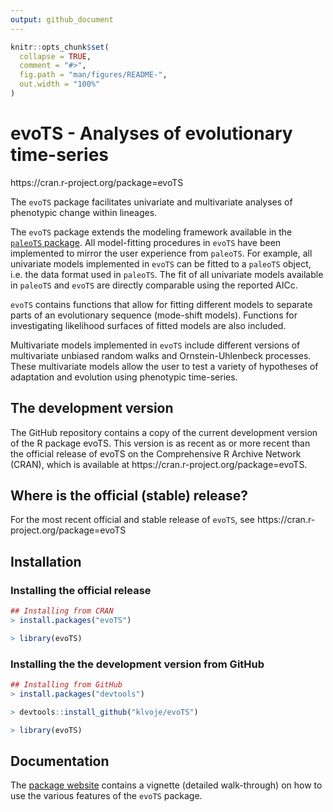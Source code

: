 ```yaml
---
output: github_document
---
```


<!-- README.md is generated from README.Rmd. Please edit that file -->

```r
knitr::opts_chunk$set(
  collapse = TRUE,
  comment = "#>",
  fig.path = "man/figures/README-",
  out.width = "100%"
)
```

# evoTS - Analyses of evolutionary time-series

<!-- badges: start -->

<!-- badges: end -->

https://cran.r-project.org/package=evoTS

The `evoTS` package facilitates univariate and multivariate analyses of phenotypic change within lineages.

The `evoTS` package extends the modeling framework available in the <a href="https://CRAN.R-project.org/package=paleoTS"> `paleoTS` package</a>. All model-fitting procedures in `evoTS` have been implemented to mirror the user experience from `paleoTS`. For example, all univariate models implemented in `evoTS` can be fitted to a `paleoTS` object, i.e. the data format used in `paleoTS`. The fit of all univariate models available in `paleoTS` and `evoTS` are directly comparable using the reported AICc.

`evoTS` contains functions that allow for fitting different models to separate parts of an evolutionary sequence (mode-shift models). Functions for investigating likelihood surfaces of fitted models are also included.

Multivariate models implemented in `evoTS` include different versions of multivariate unbiased random walks and Ornstein-Uhlenbeck processes. These multivariate models allow the user to test a variety of hypotheses of adaptation and evolution using phenotypic time-series.

## The development version

The GitHub repository contains a copy of the current development version of the R package evoTS. 
This version is as recent as or more recent than the official release of evoTS on the Comprehensive R Archive Network (CRAN), which is available at https://cran.r-project.org/package=evoTS.

## Where is the official (stable) release?

For the most recent official and stable release of `evoTS`, see https://cran.r-project.org/package=evoTS

## Installation

### Installing the official release

```r
## Installing from CRAN
> install.packages("evoTS")

> library(evoTS)
```

### Installing the the development version from GitHub

```r
## Installing from GitHub
> install.packages("devtools")

> devtools::install_github("klvoje/evoTS")

> library(evoTS)
```

## Documentation

The <a href="https://klvoje.github.io/evoTS/index.html">package website</a> contains a vignette (detailed walk-through) on how to use the various features of the `evoTS` package.
